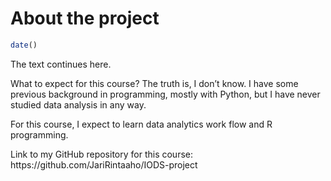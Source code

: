 
# About the project


```r

date()

```
The text continues here.

What to expect for this course? The truth is, I don't know. I have some previous background in programming, mostly with Python, but I have never studied data analysis in any way.

For this course, I expect to learn data analytics work flow and R programming.

Link to my GitHub repository for this course: https://github.com/JariRintaaho/IODS-project 